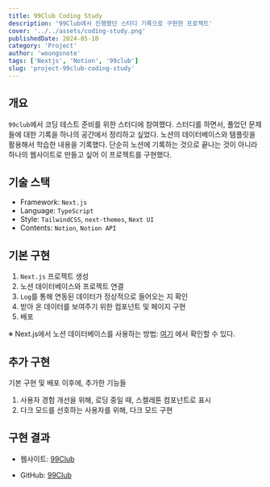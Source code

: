 ```yaml
---
title: 99Club Coding Study
description: '99Club에서 진행했던 스터디 기록으로 구현한 프로젝트'
cover: '../../assets/coding-study.png'
publishedDate: 2024-05-10
category: 'Project'
author: 'woongsnote'
tags: ['Nextjs', 'Notion', '99club']
slug: 'project-99club-coding-study'
---
```


## 개요

`99club`에서 코딩 테스트 준비를 위한 스터디에 참여했다.
스터디를 하면서, 풀었던 문제들에 대한 기록을 하나의 공간에서 정리하고 싶었다.
노션의 데이터베이스와 템플릿을 활용해서 학습한 내용을 기록했다. 단순히 노션에 기록하는 것으로 끝나는 것이 아니라 하나의 웹사이트로 만들고 싶어 이 프로젝트를 구현했다.

## 기술 스택

- Framework: `Next.js`
- Language: `TypeScript`
- Style: `TailwindCSS`, `next-themes`, `Next UI`
- Contents: `Notion`, `Notion API`

## 기본 구현

1. `Next.js` 프로젝트 생성
2. 노션 데이터베이스와 프로젝트 연결
3. `Log`를 통해 연동된 데이터가 정상적으로 들어오는 지 확인
4. 받아 온 데이터를 보여주기 위한 컴포넌트 및 페이지 구현
5. 배포

※ Next.js에서 노션 데이터베이스를 사용하는 방법: [여기](/blog/how-to-use-notion-database-in-nextjs) 에서 확인할 수 있다.

## 추가 구현

기본 구현 및 배포 이후에, 추가한 기능들

1. 사용자 경험 개선을 위해, 로딩 중일 때, 스켈레톤 컴포넌트로 표시
2. 다크 모드를 선호하는 사용자를 위해, 다크 모드 구현

## 구현 결과

- 웹사이트: <a href="https://99club-coding-study.vercel.app" target="_blank" aria-label="99club">99Club</a>

- GitHub: <a href="https://github.com/woongsnote/99club-coding-study" target="_blank">99Club</a>

